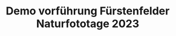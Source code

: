 ---
title: Demo vorführung Fürstenfelder Naturfototage 2023
publishedDate: 2011-10-08
image: "/images/mcv/demo.jpeg"
width: 1500
height: 1125
---